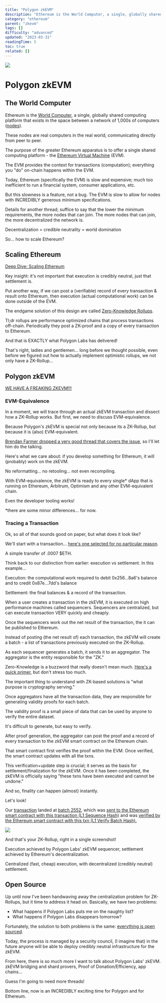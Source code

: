 ```yaml
---
title: "Polygon zkEVM"
description: "Ethereum is the World Computer, a single, globally shared computing platform that exists in the space between a network of 1,000s of computers (nodes)."
category: "ethereum"
parent: "zkevm"
tags: []
difficulty: "advanced"
updated: "2023-03-31"
readingTime: 5
toc: true
related: []
---
```


![](/images/overview-1.png)

# Polygon zkEVM

## The World Computer

Ethereum is the [World Computer](https://inevitableeth.com/home/ethereum/world-computer), a single, globally shared computing platform that exists in the space between a network of 1,000s of computers ([nodes](https://inevitableeth.com/home/ethereum/node)). 

These nodes are real computers in the real world, communicating directly from peer to peer. 

The purpose of the greater Ethereum apparatus is to offer a single shared computing platform - the [Ethereum Virtual Machine](https://inevitableeth.com/home/ethereum/evm) (EVM).

The EVM provides the context for transactions (computation); everything you "do" on-chain happens within the EVM.

Today, Ethereum (specifically the EVM) is slow and expensive; much too inefficient to run a financial system, consumer applications, etc.

But this slowness is a feature, not a bug. The EVM is slow to allow for nodes with INCREDIBLY generous minimum specifications.

Details for another thread; suffice to say that the lower the minimum requirements, the more nodes that can join. The more nodes that can join, the more decentralized the network is.

Decentralization = credible neutrality = world domination

So... how to scale Ethereum?

## Scaling Ethereum

[Deep Dive: Scaling Ethereum](/ethereum/scaling) 

Key insight: it's not important that execution is credibly neutral, just that settlement is.

Put another way, if we can post a (verifiable) record of every transaction & result onto Ethereum, then execution (actual computational work) can be done outside of the EVM.

The endgame solution of this design are called [Zero-Knowledge Rollups](/ethereum/zk-rollup).

Tl;dr rollups are performance optimized chains that process transactions off-chain. Periodically they post a ZK-proof and a copy of every transaction to Ethereum.

And that is EXACTLY what Polygon Labs has delivered!

That's right, ladies and gentlemen... long before we thought possible, even before we figured out how to actually implement optimistic rollups, we not only have a ZK-Rollup...

## Polygon zkEVM

[WE HAVE A FREAKING ZKEVM!!!](https://twitter.com/0xPolygonLabs/status/1640360125188767745)

### EVM-Equivalence

In a moment, we will trace through an actual zkEVM transaction and dissect how a ZK-Rollup works. But first, we need to discuss EVM-equivalence.

Because Polygon's zkEVM is special not only because its a ZK-Rollup, but because it is (also) EVM-equivalent.

[Brendan Farmer dropped a very good thread that covers the issue](https://twitter.com/_bfarmer/status/1641861598179639296), so I'll let him do the talking.

Here's what we care about: if you develop something for Ethereum, it will (probably) work on the zkEVM.

No reformatting... no retooling... not even recompiling.

With EVM-equivalence, the zkEVM is ready to every single\* dApp that is running on Ethereum, Arbitrum, Optimism and any other EVM-equivalent chain.

Even the developer tooling works!

\*there are some minor differences... for now.

### Tracing a Transaction

Ok, so all of that sounds good on paper, but what does it look like?

We'll start with a transaction... [here's one selected for no particular reason](https://zkevm.polygonscan.com/tx/0x110fa9718ae63a2cf610517988e1e3fc65982ab69fb64c02378f944744686a73).

A simple transfer of .0007 $ETH.

Think back to our distinction from earlier: execution vs settlement. In this example...

Execution: the computational work required to debit 0x256...8a6's balance and to credit 0x87e...7dd's balance

Settlement: the final balances & a record of the transaction.

When a user creates a transaction in the zkEVM, it is executed on high performance machines called sequencers. Sequencers are centralized, but can execute transaction VERY quickly and cheaply.

Once the sequencers work out the net result of the transaction, the it can be published to Ethereum.

Instead of posting (the net result of) each transaction, the zkEVM will create a batch - a list of transactions previously executed on the ZK-Rollup.

As each sequencer generates a batch, it sends it to an aggregator. The aggregator is the entity responsible for the "ZK."

<NOTE>

Zero-Knowledge is a buzzword that really doesn't mean much. [Here's a quick primer](/concepts/zk-proof), but don't stress too much.

The important thing to understand with ZK-based solutions is "what purpose is cryptography serving."

</NOTE>

Once aggregators have all the transaction data, they are responsible for generating validity proofs for each batch.

The validity proof is a small piece of data that can be used by anyone to verify the entire dataset.

It's difficult to generate, but easy to verify.

After proof generation, the aggregator can post the proof and a record of every transaction to the zkEVM smart contract on the Ethereum chain.

That smart contract first verifies the proof within the EVM. Once verified, the smart contract updates with all the txns.

This verification+update step is crucial; it serves as the basis for settlement/finalization for the zkEVM. Once it has been completed, the zkEVM is officially saying "these txns have been executed and cannot be undone."

And so, finality can happen (almost) instantly.

Let's look!

Our [transaction](https://zkevm.polygonscan.com/tx/0x110fa9718ae63a2cf610517988e1e3fc65982ab69fb64c02378f944744686a73) landed at [batch 2552](https://zkevm.polygonscan.com/batch/2552), which was [sent to the Ethereum smart contract with this transaction (L1 Sequence Hash)](https://etherscan.io/tx/0x8f6aed75b142c8e6aad1b60a0066f169f2221a3289616ce3b434e31f8a1772aa) and was [verified by the Ethereum smart contract with this txn (L1 Verify Batch Hash).](https://etherscan.io/tx/0xce30e01fa571cc7339de1d8c6f3abd1d143095ec497b1f5700b193e954684a68)

![](/images/overview-2.png)

And that's your ZK-Rollup, right in a single screenshot!

Execution achieved by Polygon Labs' zkEVM sequencer, settlement achieved by Ethereum's decentralization.

Centralized (fast, cheap) execution, with decentralized (credibly neutral) settlement.

## Open Source

Up until now I've been handwaving away the centralization problem for ZK-Rollups, but it time to address it head on. Basically, we have two problems:

*   What happens if Polygon Labs puts me on the naughty list?
*   What happens if Polygon Labs disappears tomorrow?

Fortunately, the solution to both problems is the same: [everything is open sourced](https://polygon.technology/blog/polygon-zkevm-is-now-fully-open-source).

Today, the process is managed by a security council, (I imagine that) in the future anyone will be able to deploy credibly neutral infrastructure for the zkEVM.

From here, there is so much more I want to talk about Polygon Labs' zkEVM. zkEVM bridging and shard provers, Proof of Donation/Efficiency, app chains...

Guess I'm going to need more threads!

Bottom line, now is an INCREDIBLY exciting time for Polygon and for Ethereum.
